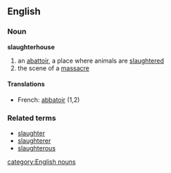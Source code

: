 ==English==
===Noun===
'''slaughterhouse'''
#an [[abattoir]], a place where animals are [[slaughtered]]
#the scene of a [[massacre]]
====Translations====
*French: [[abbatoir]] (1,2)

===Related terms===
*[[slaughter]]
*[[slaughterer]]
*[[slaughterous]]

[[category:English nouns]]